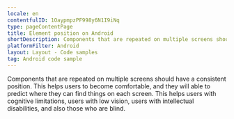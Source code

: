 ```yaml
---
locale: en
contentfulID: 1OaypmpzPF998y6N1I9iNq
type: pageContentPage
title: Element position on Android
shortDescription: Components that are repeated on multiple screens should have a consistent position.
platformFilter: Android
layout: Layout - Code samples
tag: Android code sample
---
```


Components that are repeated on multiple screens should have a consistent position. This helps users to become comfortable, and they will able to predict where they can find things on each screen. This helps users with cognitive limitations, users with low vision, users with intellectual disabilities, and also those who are blind.

<CodeSample id="element-position" locale="en" platform="android"/>